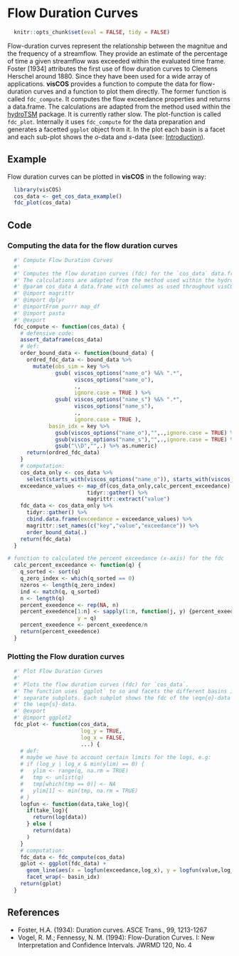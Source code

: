 # Flow Duration Curves

```r
  knitr::opts_chunk$set(eval = FALSE, tidy = FALSE)
```

Flow-duration curves represent the relationship between the magnitue and the
frequency of a streamflow. They provide an estimate of the percentage of time
a given streamflow was exceeded within the evaluated time frame. Foster [1934]
attributes the first use of flow duration curves to Clemens Herschel around 1880.
Since they have been used for a wide array of applications.
**visCOS** provides a function to compute the data for flow-duration curves and
a function to plot them directly.
The former function is called `fdc_compute`. It computes the flow exceedance
properties and returns a data.frame. The calculations are adapted from the
method used within the [hydroTSM](https://CRAN.R-project.org/package=hydroTSM)
package. It is currently rather slow.
The plot-function is called `fdc_plot`. Internally it uses `fdc_compute` for the
data preparation and generates a facetted `ggplot` object from it. In the plot
each basin is a facet and each sub-plot shows the $o$-data and $s$-data (see:
[Introduction](Introduction.html)).

## Example
Flow duration curves can be plotted in **visCOS** in the following way:
```r
  library(visCOS)
  cos_data <- get_cos_data_example()
  fdc_plot(cos_data)
```

## Code
### Computing the data for the flow duration curves
```r
  #' Compute Flow Duration Curves
  #'
  #' Computes the flow duration curves (fdc) for the `cos_data` data.frame.
  #' The calculations are adapted from the method used within the hydroTSM package.
  #' @param cos_data A data.frame with columns as used throughout visCOS
  #' @import magrittr
  #' @import dplyr
  #' @importFrom purrr map_df
  #' @import pasta
  #' @export
  fdc_compute <- function(cos_data) {
    # defensive code:
    assert_dataframe(cos_data)
    # def:
    order_bound_data <- function(bound_data) {
      ordred_fdc_data <- bound_data %>% 
        mutate(obs_sim = key %>%
               gsub( viscos_options("name_o") %&% ".*",
                     viscos_options("name_o"),
                     .,
                     ignore.case = TRUE ) %>%
               gsub( viscos_options("name_s") %&% ".*",
                     viscos_options("name_s"),
                     .,
                     ignore.case = TRUE ),
             basin_idx = key %>%
               gsub(viscos_options("name_o"),"",.,ignore.case = TRUE) %>%
               gsub(viscos_options("name_s"),"",.,ignore.case = TRUE) %>%
               gsub("\\D","",.) %>% as.numeric)
      return(ordred_fdc_data)
    }
    # computation:
    cos_data_only <- cos_data %>%
      select(starts_with(viscos_options("name_o")), starts_with(viscos_options("name_s")))
    exceedance_values <- map_df(cos_data_only,calc_percent_exceedance) %>%
                         tidyr::gather() %>%
                         magrittr::extract("value")
    fdc_data <- cos_data_only %>% 
      tidyr::gather() %>%
      cbind.data.frame(exceedance = exceedance_values) %>%
      magrittr::set_names(c("key","value","exceedance")) %>%
      order_bound_data(.)
    return(fdc_data)
  }
```

```r
# function to calculated the percent exceedance (x-axis) for the fdc
  calc_percent_exceedance <- function(q) {
    q_sorted <- sort(q)
    q_zero_index <- which(q_sorted == 0)
    nzeros <- length(q_zero_index)
    ind <- match(q, q_sorted)
    n <- length(q)
    percent_exeedence <- rep(NA, n)
    percent_exeedence[1:n] <- sapply(1:n, function(j, y) {percent_exeedence[j] <- length(which(y >= y[j]))},
                      y = q)
    percent_exeedence <- percent_exeedence/n
    return(percent_exeedence)
  }
```

### Plotting the Flow duration curves
```r
  #' Plot Flow Duration Curves
  #'
  #' Plots the flow duration curves (fdc) for `cos_data`.
  #' The function uses `ggplot` to so and facets the different basins into
  #' separate subplots. Each subplot shows the fdc of the \eqn{o}-data and
  #' the \eqn{s}-data.
  #' @export
  #' @import ggplot2
  fdc_plot <- function(cos_data,
                       log_y = TRUE,
                       log_x = FALSE,
                       ...) {
    # def:
    # maybe we have to account certain limits for the logs, e.g: 
    # if (log_y | log_x & min(ylim) == 0) {
    #   ylim <- range(q, na.rm = TRUE)
    #   tmp <- unlist(q)
    #   tmp[which(tmp == 0)] <- NA
    #   ylim[1] <- min(tmp, na.rm = TRUE)
    # }
    logfun <- function(data,take_log){
      if(take_log){
        return(log(data))
      } else (
        return(data)
      )
    }
    # computation:
    fdc_data <- fdc_compute(cos_data)
    gplot <- ggplot(fdc_data) + 
      geom_line(aes(x = logfun(exceedance,log_x), y = logfun(value,log_y), color = obs_sim)) +
      facet_wrap(~ basin_idx)
    return(gplot)
  }
```

## References
- Foster, H.A. (1934): Duration curves. ASCE Trans., 99, 1213-1267
- Vogel, R. M.; Fennessy, N. M. (1994): Flow-Duration Curves. I: New Interpretation
and Confidence Intervals. JWRMD 120, No. 4
